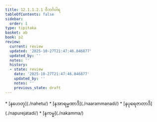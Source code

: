 ```yaml
---
title: 12.1.1.2.1 ဝိဘင်္ဂဝါရ
tableOfContents: false
sidebar:
  order: 1
type: tipitaka
basket: ab
book: p2
review:
  current: review
  updated: '2025-10-27T21:47:46.846877'
  updated_by: ''
  notes: ''
  history:
  - state: review
    date: '2025-10-27T21:47:46.846877'
    updated_by: ''
    notes: ''
    previous_state: draft
---
```



<ReviewStatus review={frontmatter.review} showDetails={true} />

<HypothesisAnnotation frontmatter={frontmatter} />

<DynamicBreadcrumb />



<TableOfContents book="p2" section="12.1.1.2.1">
* [နဟေတု](./nahetu/)
* [နအာရမ္မဏာဒိ](./naarammanadi/)
* [နပုရေဇာတာဒိ](./napurejatadi/)
* [နကမ္မ](./nakamma/)
</TableOfContents>